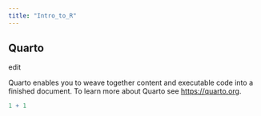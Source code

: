 ```yaml
---
title: "Intro_to_R"
---
```


## Quarto

edit

Quarto enables you to weave together content and executable code into a finished document. To learn more about Quarto see <https://quarto.org>.

```r
1 + 1
```
